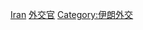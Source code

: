 {{Commonscat|Diplomats of Iran}}

[[Category:各國外交官|Iran]]
[[Category:各職業伊朗人|外交官]]
[[Category:伊朗外交|Category:伊朗外交]]